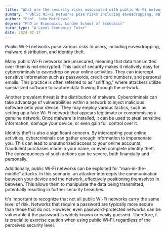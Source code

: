 ```yaml
---
title: "What are the security risks associated with public Wi-Fi networks?"
summary: "Public Wi-Fi networks pose risks including eavesdropping, malware distribution, and identity theft, potentially compromising users' personal information and security."
author: "Prof. John Matthews"
degree: "PhD in Economics, London School of Economics"
tutor_type: "A-Level Economics Tutor"
date: 2024-02-17
---
```


Public Wi-Fi networks pose various risks to users, including eavesdropping, malware distribution, and identity theft.

Many public Wi-Fi networks are unsecured, meaning that data transmitted over them is not encrypted. This lack of security makes it relatively easy for cybercriminals to eavesdrop on your online activities. They can intercept sensitive information such as passwords, credit card numbers, and personal emails. This practice is often referred to as "sniffing," where attackers utilize specialized software to capture data flowing through the network.

Another prevalent threat is the distribution of malware. Cybercriminals can take advantage of vulnerabilities within a network to inject malicious software onto your device. They may employ various tactics, such as setting up a fake Wi-Fi network that appears legitimate or compromising a genuine network. Once malware is installed, it can be used to steal sensitive information, damage your device, or even gain full control over it.

Identity theft is also a significant concern. By intercepting your online activities, cybercriminals can gather enough information to impersonate you. This can lead to unauthorized access to your online accounts, fraudulent purchases made in your name, or even complete identity theft. The consequences of such actions can be severe, both financially and personally.

Additionally, public Wi-Fi networks can be exploited for "man-in-the-middle" attacks. In this scenario, an attacker intercepts the communication between your device and the network, effectively positioning themselves in between. This allows them to manipulate the data being transmitted, potentially resulting in further security breaches.

It's important to recognize that not all public Wi-Fi networks carry the same level of risk. Networks that require a password are typically more secure than those that do not. However, even password-protected networks can be vulnerable if the password is widely known or easily guessed. Therefore, it is crucial to exercise caution when using public Wi-Fi, regardless of the perceived security level.
    